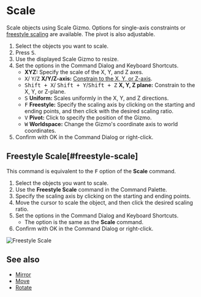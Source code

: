 
# Scale

<Reference shortcut="S" command="Scale" button="Left of Command Bar" />

Scale objects using Scale Gizmo. Options for single-axis constraints or [freestyle scaling](#freestyle-scale) are available. The pivot is also adjustable.

1. Select the objects you want to scale.
2. Press <kbd>S</kbd>.
3. Use the displayed Scale Gizmo to resize.
4. Set the options in the Command Dialog and Keyboard Shortcuts.
   - **XYZ:** Specify the scale of the X, Y, and Z axes.
   - <kbd>X</kbd>/ <kbd>Y</kbd>/<kbd>Z</kbd> **X/Y/Z-axis:** [Constrain to the X, Y, or Z-axis](./sketching-essentials#constrain-to-an-axis).
   - <kbd>Shift + X</kbd>/ <kbd>Shift + Y</kbd>/<kbd>Shift + Z</kbd> **X, Y, Z plane:** Constrain to the X, Y, or Z-plane.
   - <kbd>S</kbd> **Uniform:** Scales uniformly in the X, Y, and Z directions.
   - <kbd>F</kbd> **Freestyle:** Specify the scaling axis by clicking on the starting and ending points, and then click with the desired scaling ratio.
   - <kbd>V</kbd> **Pivot:** Click to specify the position of the Gizmo.
   - <kbd>W</kbd> **Worldspace:** Change the Gizmo's coordinate axis to world coordinates.
4. Confirm with OK in the Command Dialog or right-click. 

## Freestyle Scale[#freestyle-scale]

This command is equivalent to the <kbd>F</kbd> option of the **Scale** command.

1. Select the objects you want to scale.
2. Use the **Freestyle Scale** command in the Command Palette.
3. Specify the scaling axis by clicking on the starting and ending points.
4. Move the cursor to scale the object, and then click the desired scaling ratio.
5. Set the options in the Command Dialog and Keyboard Shortcuts.
   - The option is the same as the **Scale** command.
6. Confirm with OK in the Command Dialog or right-click.

![Freestyle Scale](/img/freestyle-scale.gif)

## See also
- [Mirror](./mirror)
- [Move](./move)
- [Rotate](./rotate)















